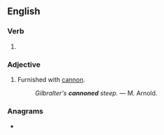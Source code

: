==English==

===Verb===
{{head|en|verb form}}

# {{en-past of|cannon}}

===Adjective===
{{en-adj|-}}

# {{lb|en|poetic}} Furnished with [[cannon]].
#: ''Gilbralter's '''cannoned''' steep.'' &mdash; M. Arnold.

===Anagrams===
* {{anagrams|en|non-dance|nondance}}